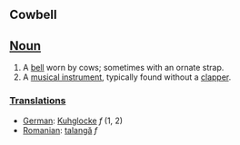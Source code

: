 ==Cowbell==

==[[Noun]]==
# A [[bell]] worn by cows; sometimes with an ornate strap.
# A [[musical instrument]], typically found without a [[clapper]].

===[[Translation]]s===
*[[German]]: [[Kuhglocke]] ''f'' (1, 2)
*[[Romanian]]: [[talangă]] ''f''